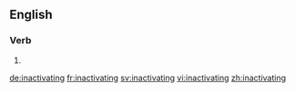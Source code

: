 ==English==

===Verb===
{{head|en}}

# {{present participle of|inactivate}}

[[de:inactivating]]
[[fr:inactivating]]
[[sv:inactivating]]
[[vi:inactivating]]
[[zh:inactivating]]